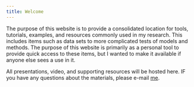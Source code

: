 ---
title: Welcome
---

The purpose of this website is to provide a consolidated location for tools, tutorials, examples, and resources commonly used in my research. This includes items such as data sets to more complicated tests of models and methods. The purpose of this website is primarily as a personal tool to provide quick access to these items, but I wanted to make it available if anyone else sees a use in it.

All presentations, video, and supporting resources will be hosted here. IF you have any questions about the materials, please e-mail [me](mailto:dewittme@wfu.edu).